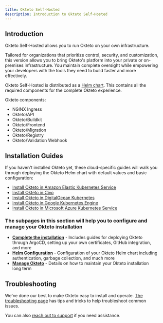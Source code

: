 ```yaml
---
title: Okteto Self-Hosted
description: Introduction to Okteto Self-Hosted
---
```


## Introduction

Okteto Self-Hosted allows you to run Okteto on your own infrastructure.

Tailored for organizations that prioritize control, security, and customization, this version allows you to bring Okteto's platform into your private or on-premises infrastructure. You maintain complete oversight while empowering your developers with the tools they need to build faster and more effectively.

Okteto Self-Hosted is distributed as a [Helm chart](https://artifacthub.io/packages/helm/okteto/okteto).
This contains all the required components for the complete Okteto experience.

Okteto components:
- NGINX Ingress
- Okteto/API
- Okteto/Buildkit
- Okteto/Frontend
- Okteto/Migration
- Okteto/Registry
- Okteto/Validation Webhook

## Installation Guides

If you haven't installed Okteto yet, these cloud-specific guides will walk you through deploying the Okteto Helm chart with default values and basic configuration:

- [Install Okteto in Amazon Elastic Kubernetes Service](get-started/install/amazon-eks.mdx)
- [Install Okteto in Civo](get-started/install/civo.mdx)
- [Install Okteto in DigitalOcean Kubernetes](get-started/install/digitalocean-doks.mdx)
- [Install Okteto in Google Kubernetes Engine](get-started/install/google-gke.mdx)
- [Install Okteto in Microsoft Azure Kubernetes Service](get-started/install/microsoft-aks.mdx)

### The subpages in this section will help you to configure and manage your Okteto installation

- [**Complete the installation**](self-hosted/install/certificates.mdx) - Includes guides for deploying Okteto through ArgoCD, setting up your own certificates, GitHub integration, and more
- [**Helm Configuration**](self-hosted/helm-configuration.mdx) - Configuration of your Okteto Helm chart including authentication, garbage collection, and much more
- [**Manage Okteto**](self-hosted/manage/upgrade.mdx) - Details on how to maintain your Okteto installation long term

## Troubleshooting

We've done our best to make Okteto easy to install and operate. [The troubleshooting page](self-hosted/manage/troubleshooting.mdx) has tips and tricks to help troubleshoot common issues.

You can also [reach out to support](https://okteto.com/support) if you need assistance.